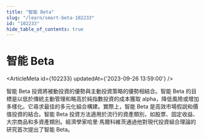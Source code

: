 ```yaml
---
title: "智能 Beta"
slug: "/learn/smart-beta-102233"
id: "102233"
hide_table_of_contents: true
---
```



# 智能 Beta

<ArticleMeta id={102233} updatedAt={'2023-09-26 13:59:00'} />
<div className='border-solid border-b border-t-0 my-4 border-[var(--ifm-color-gray-300)]' />

智能 Beta 投資將被動投資的優勢與主動投資策略的優勢相結合。智能 Beta 的目標是以低於傳統主動管理和略高於純指數投資的成本獲取 alpha，降低風險或增加多樣化。它尋求最佳的多元化組合構建。實際上，智能 Beta 是高效市場假説和價值投資的結合。智能 Beta 投資方法適用於流行的資產類別，如股票、固定收益、大宗商品和多資產類別。經濟學家哈里·馬爾科維茨通過他對現代投資組合理論的研究首次提出了智能 Beta。
